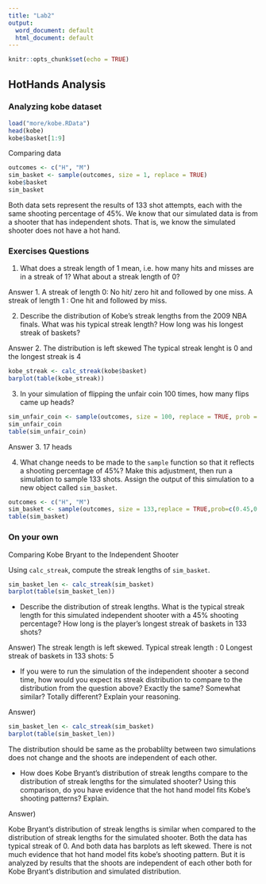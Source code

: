 ```yaml
---
title: "Lab2"
output:
  word_document: default
  html_document: default
---
```


```r
knitr::opts_chunk$set(echo = TRUE)
```


## HotHands Analysis {.tabset}
### Analyzing kobe dataset
```r
load("more/kobe.RData")
head(kobe)
kobe$basket[1:9]
```


Comparing data
```r
outcomes <- c("H", "M")
sim_basket <- sample(outcomes, size = 1, replace = TRUE)
kobe$basket
sim_basket
```


Both data sets represent the results of 133 shot attempts, each with the same 
shooting percentage of 45%. We know that our simulated data is from a shooter 
that has independent shots. That is, we know the simulated shooter does not have
a hot hand.


### Exercises Questions

1.  What does a streak length of 1 mean, i.e. how many hits and misses are in a 
    streak of 1? What about a streak length of 0?
    
Answer 1. 
A streak of length 0: No hit/ zero hit and followed by one miss.
A streak of length 1 : One hit and followed by miss.

2.  Describe the distribution of Kobe's streak lengths from the 2009 NBA finals. 
    What was his typical streak length? How long was his longest streak of baskets?
    
Answer 2. 
The distribution is left skewed 
The typical streak lenght is 0
and the longest streak is 4

```r
kobe_streak <- calc_streak(kobe$basket)
barplot(table(kobe_streak))
```

3.  In your simulation of flipping the unfair coin 100 times, how many flips 
    came up heads?
```r
sim_unfair_coin <- sample(outcomes, size = 100, replace = TRUE, prob = c(0.2, 0.8))
sim_unfair_coin
table(sim_unfair_coin)
```
    
Answer 3. 17 heads

4.  What change needs to be made to the `sample` function so that it reflects a 
    shooting percentage of 45%? Make this adjustment, then run a simulation to 
    sample 133 shots. Assign the output of this simulation to a new object called
    `sim_basket`.

```r
outcomes <- c("H", "M")
sim_basket <- sample(outcomes, size = 133,replace = TRUE,prob=c(0.45,0.55))
table(sim_basket)
```


### On your own

Comparing Kobe Bryant to the Independent Shooter


Using `calc_streak`, compute the streak lengths of `sim_basket`.

```r
sim_basket_len <- calc_streak(sim_basket)
barplot(table(sim_basket_len))
```


-   Describe the distribution of streak lengths. What is the typical streak 
    length for this simulated independent shooter with a 45% shooting percentage?
    How long is the player's longest streak of baskets in 133 shots?
    
Answer) The streak length is left skewed.
Typical streak length : 0
Longest streak of baskets in 133 shots: 5

-   If you were to run the simulation of the independent shooter a second time, 
    how would you expect its streak distribution to compare to the distribution 
    from the question above? Exactly the same? Somewhat similar? Totally 
    different? Explain your reasoning.
    
 Answer)
```r
sim_basket_len <- calc_streak(sim_basket)
barplot(table(sim_basket_len))
```



The distribution should be same as the probablilty between two simulations does not change and the shoots are independent of each other.


-   How does Kobe Bryant's distribution of streak lengths compare to the 
    distribution of streak lengths for the simulated shooter? Using this 
    comparison, do you have evidence that the hot hand model fits Kobe's 
    shooting patterns? Explain.
    
Answer)

Kobe Bryant's distribution of streak lengths is similar when compared to the 
distribution of streak lengths for the simulated shooter. 
Both the data has typical streak of 0.
And both data has barplots as left skewed. There is not much evidence that hot hand model fits kobe's shooting pattern. But it is analyzed by results that the shoots are independent of each other both for Kobe Bryant's distribution and simulated distribution.
